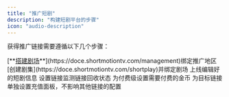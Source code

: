 ```yaml
---
title: "推广短剧"
description: "构建短剧平台的步骤"
icon: "audio-description"
---
```


获得推广链接需要遵循以下几个步骤：

<Steps>
  <Step title="创建剧场">
    [**<u>搭建剧场</u>**](https://doce.shortmotiontv.com/management)绑定推广地区
  </Step>
  <Step title="上传短剧">
    [创建剧集](https://doce.shortmotiontv.com/shortplay)并绑定剧场
  </Step>
  <Step title="发布短剧">
    上线编辑好的短剧信息
  </Step>
  <Step title="创建推广链接">
    设置链接监测链接回收状态
  </Step>
  <Step title="设置剧集单价">
    为付费级设置需要付费的金币
  </Step>
  <Step title="推广链接充值面板">
    为目标链接单独设置充值面板，不影响其他链接的配置
  </Step>
</Steps>